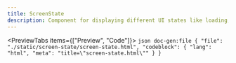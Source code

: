 ```yaml
---
title: ScreenState
description: Component for displaying different UI states like loading, empty, or error conditions.
---
```




<PreviewTabs items={["Preview", "Code"]}>
  <PreviewTab value="Preview">
    <ComponentPreview src="/screen-state/screen-state" />
  </PreviewTab>
  <PreviewTab value="Code">
    ```json doc-gen:file
    {
      "file": "./static/screen-state/screen-state.html",
      "codeblock": {
        "lang": "html",
        "meta": "title=\"screen-state.html\""
      }
    }
    ```
  </PreviewTab>
</PreviewTabs>
